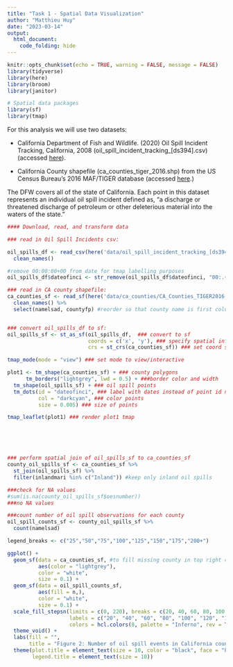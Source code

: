 ```yaml
---
title: "Task 1 - Spatial Data Visualization"
author: "Matthieu Huy"
date: "2023-03-14"
output: 
  html_document:
    code_folding: hide
---
```


```r
knitr::opts_chunk$set(echo = TRUE, warning = FALSE, message = FALSE)
library(tidyverse)
library(here)
library(broom)
library(janitor)

# Spatial data packages
library(sf)
library(tmap)
```

For this analysis we will use two datasets:\

- California Department of Fish and Wildlife. (2020) Oil Spill Incident Tracking, California, 2008 (oil_spill_incident_tracking_[ds394].csv)(accessed [here](https://gis.data.ca.gov/datasets/7464e3d6f4924b50ad06e5a553d71086_0/explore?location=36.780007%2C-119.422009%2C6.74)).\

- California County shapefile (ca_counties_tiger_2016.shp) from the US Census Bureau's 2016 MAF/TIGER database (accessed [here](https://data.ca.gov/dataset/ca-geographic-boundaries/resource/b0007416-a325-4777-9295-368ea6b710e6?inner_span=True).)\


The DFW covers all of the state of California. Each point in this dataset represents an individual oil spill incident defined as, "a discharge or threatened discharge of petroleum or other deleterious material into the waters of the state."\


```r

#### Download, read, and transform data

### read in Oil Spill Incidents csv:

oil_spills_df <- read_csv(here('data/oil_spill_incident_tracking_[ds394].csv')) %>% 
  clean_names()

#remove 00:00:00+00 from date for tmap labelling purposes
oil_spills_df$dateofinci <- str_remove(oil_spills_df$dateofinci, "00:.+") 

### read in CA county shapefile:
ca_counties_sf <- read_sf(here('data/ca_counties/CA_Counties_TIGER2016.shp')) %>% 
  clean_names() %>% 
  select(namelsad, countyfp) #reorder so that county name is first column (for tmap)


### convert oil_spills_df to sf:
oil_spills_sf <- st_as_sf(oil_spills_df,  ### convert to sf
                          coords = c('x', 'y'), ### specify spatial information for geometry
                          crs = st_crs(ca_counties_sf)) ### set coord system same as county_sf
```

```r

tmap_mode(mode = "view") ### set mode to view/interactive

plot1 <- tm_shape(ca_counties_sf) + ### county polygons
      tm_borders("lightgrey", lwd = 0.5) + ###border color and width
  tm_shape(oil_spills_sf) + ### oil spill points
  tm_dots(id = "dateofinci", ### label with dates instead of point id number
          col = "darkcyan", ### color points
          size = 0.005) ### size of points

tmap_leaflet(plot1) ### render plot1 tmap
```
\
\
\
```r

### perform spatial join of oil_spills_sf to ca_counties_sf
county_oil_spills_sf <- ca_counties_sf %>% 
  st_join(oil_spills_sf) %>% 
  filter(inlandmari %in% c("Inland")) #keep only inland oil spills

###check for NA values
#sum(is.na(county_oil_spills_sf$oesnumber)) 
###no NA values

###count number of oil spill observations for each county
oil_spill_counts_sf <- county_oil_spills_sf %>% 
  count(namelsad)

legend_breaks <- c("25","50","75","100","125","150","175","200+")

ggplot() +
  geom_sf(data = ca_counties_sf, #to fill missing county in top right corner of map
          aes(color = "lightgrey"),
          color = "white",
          size = 0.1) +
  geom_sf(data = oil_spill_counts_sf,
          aes(fill = n,),
          color = "white",
          size = 0.1) +
  scale_fill_stepsn(limits = c(0, 220), breaks = c(20, 40, 60, 80, 100, 120, 140, 160, 180, 200), 
                    labels = c("20", "40", "60", "80", "100", "120", "140", "160", "180", "200+"),
                    colors = hcl.colors(8, palette = "Inferno", rev = TRUE)) +
  theme_void() +
  labs(fill = "",
       title = "Figure 2: Number of oil spill events in California counties in 2008") +
  theme(plot.title = element_text(size = 10, color = "black", face = "bold"),
        legend.title = element_text(size = 10))
```

